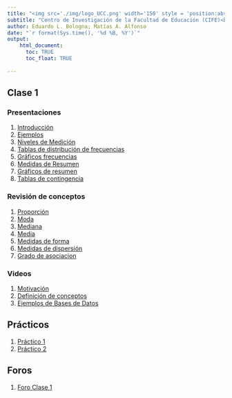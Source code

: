 ```yaml
---
title: "<img src='./img/logo_UCC.png' width='150' style = 'position:absolute; top:10px; right:15%; padding:10px; z-index:-1; opacity:0.25'>Uso de datos para la toma de decisiones en Gestión Educativa"
subtitle: "Centro de Investigación de la Facultad de Educación (CIFE)<br> Universidad Católica de Córdoba"
author: Eduardo L. Bologna; Matías A. Alfonso
date: "`r format(Sys.time(), '%d %B, %Y')`"
output:
    html_document:
      toc: TRUE
      toc_float: TRUE
      
---
```



## Clase 1

### Presentaciones
1) [Introducción](./01_Introducción/introduccion.html)
2) [Ejemplos](./01_ejemplosIntroduccion/ejemplosIntroduccion.html)
3) [Niveles de Medición](./01_NivelesMedicion/nivelesMedicion.html)
4) [Tablas de distribución de frecuencias](./01_tablasFrecuencia/01_tablasFrecuencia.html)
5) [Gráficos frecuencias](./01_Graficos_de_resumen/01_Graficos_de_Resumen.html)
6) [Medidas de Resumen](./01_Medidas_de_Resumen/01_Medidas_de_Resumen.html)
7) [Gráficos de resumen](./01_Graficos_de_resumen/01_Graficos_de_Resumen.html)
8) [Tablas de contingencia](./01_tablas_de_contingencia/tablas_de_contingencia.html)  
  
### Revisión de conceptos  
1) [Proporción](./01_Proporcion/03_Proporcion.html)
3) [Moda](./01_Moda/01_Moda.html)
4) [Mediana](./01_Mediana/01_Mediana.html)
5) [Media](./01_Media/01_Media.html)
7) [Medidas de forma](./01_Medidas_de_forma/01_Medidas_de_forma.html)
8) [Medidas de dispersión](./01_Medidas_de_dispersion/01_Medidas_de_dispersion.html)
8) [Grado de asociacion](./01_grado_de_asociacion/grado_de_asociacion.html)  

### Videos

1) [Motivación](https://youtu.be/KkgTu8_edPg)
3) [Definición de conceptos](https://youtu.be/safhRHTMWcU)
2) [Ejemplos de Bases de Datos](https://youtu.be/P-Iskr34erg)

## Prácticos

1) [Práctico 1](practicos/practico1.pdf)
2) [Práctico 2](practicos/practico2.pdf)

## Foros

1) [Foro Clase 1](foros/foroClase1.html)

